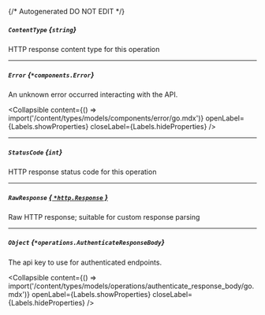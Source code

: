 {/* Autogenerated DO NOT EDIT  */}

##### `ContentType` *{`string`}*
HTTP response content type for this operation

---
##### `Error` *{`*components.Error`}*
An unknown error occurred interacting with the API.

<Collapsible content={() => import('/content/types/models/components/error/go.mdx')} openLabel={Labels.showProperties} closeLabel={Labels.hideProperties} />


---
##### `StatusCode` *{`int`}*
HTTP response status code for this operation

---
##### `RawResponse` [*{ `*http.Response` }*](https://pkg.go.dev/net/http#Response)
Raw HTTP response; suitable for custom response parsing

---
##### `Object` *{`*operations.AuthenticateResponseBody`}*
The api key to use for authenticated endpoints.

<Collapsible content={() => import('/content/types/models/operations/authenticate_response_body/go.mdx')} openLabel={Labels.showProperties} closeLabel={Labels.hideProperties} />



